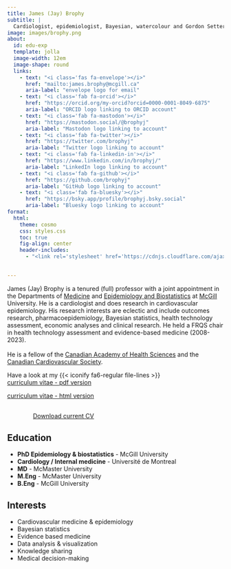 ```yaml
---
title: James (Jay) Brophy
subtitle: |
  Cardiologist, epidemiologist, Bayesian, watercolour and Gordon Setter enthusiast
image: images/brophy.png
about:
  id: edu-exp
  template: jolla
  image-width: 12em
  image-shape: round
  links:
    - text: "<i class='fas fa-envelope'></i>"
      href: "mailto:james.brophy@mcgill.ca"
      aria-label: "envelope logo for email"
    - text: "<i class='fab fa-orcid'></i>"
      href: "https://orcid.org/my-orcid?orcid=0000-0001-8049-6875"
      aria-label: "ORCID logo linking to ORCID account"
    - text: "<i class='fab fa-mastodon'></i>"
      href: "https://mastodon.social/@brophyj"
      aria-label: "Mastodon logo linking to account"
    - text: "<i class='fab fa-twitter'></i>"
      href: "https://twitter.com/brophyj"
      aria-label: "Twitter logo linking to account"
    - text: "<i class='fab fa-linkedin-in'></i>"
      href: "https://www.linkedin.com/in/brophyj/"
      aria-label: "LinkedIn logo linking to account"
    - text: "<i class='fab fa-github'></i>"
      href: "https://github.com/brophyj"
      aria-label: "GitHub logo linking to account"
    - text: "<i class='fab fa-bluesky'></i>"
      href: "https://bsky.app/profile/brophyj.bsky.social"
      aria-label: "Bluesky logo linking to account"
format:
  html:
    theme: cosmo
    css: styles.css
    toc: true
    fig-align: center 
    header-includes:
      - "<link rel='stylesheet' href='https://cdnjs.cloudflare.com/ajax/libs/font-awesome/6.4.0/css/all.min.css'>"

 
---
```


::: {#edu-exp}
:::

James (Jay) Brophy is a tenured (full) professor with a joint appointment in the Departments of [Medicine](https://www.mcgill.ca/deptmedicine/) and [Epidemiology and Biostatistics](https://www.mcgill.ca/epi-biostat-occh/) at [McGill](https://www.mcgill.ca) University. He is a cardiologist and does research in cardiovascular epidemiology. His research interests are eclectic and include outcomes research, pharmacoepidemiology, Bayesian statistics, health technology assessment, economic analyses and clinical research. He held a FRQS chair in health technology assessment and evidence-based medicine (2008-2023).\
   <br>
    He is a fellow of the [Canadian Academy of Health Sciences](https://cahs-acss.ca) and the [Canadian Cardiovascular Society](https://ccs.ca).

Have a look at my {{< iconify fa6-regular file-lines >}} \   
[curriculum vitae - pdf version](https://drive.google.com/file/d/1SJT-nKQFrQVx7kbf9bsnt9hWMQ1fHQR-/view?usp=drive_link) \    

[curriculum vitae - html version](https://github.com/brophyj/brophyj.github.io/blob/master/CV_quarto.html){target="_blank"}


   
```{=html}
<div  style="margin: 30px; text-align: left;">
<a class="btn btn-primary" href="https://drive.google.com/file/d/1SJT-nKQFrQVx7kbf9bsnt9hWMQ1fHQR-/view?usp=drive_link" target="_blank" style="padding: 15px 30px;">Download current CV</a>
</div>
```



:::: {.grid}

::: {.g-col-12 .g-col-md-8 style="text-align: left;"}
## Education

- **PhD Epidemiology & biostatistics** - McGill University    
- **Cardiology / Internal medicine** - Université de Montreal    
- **MD** - McMaster University     
- **M.Eng** - McMaster University    
- **B.Eng** - McGill University
:::

::: {.g-col-12 .g-col-md-4 style="text-align: left;"}
## Interests

- Cardiovascular medicine & epidemiology
- Bayesian statistics
- Evidence based medicine
- Data analysis & visualization
- Knowledge sharing
- Medical decision-making
:::

::::
